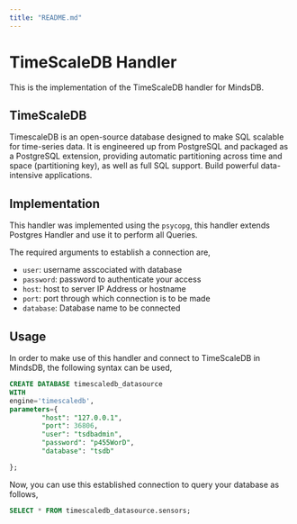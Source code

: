 ```yaml
---
title: "README.md"
---
```


# TimeScaleDB Handler

This is the implementation of the TimeScaleDB handler for MindsDB.

## TimeScaleDB
TimescaleDB is an open-source database designed to make SQL scalable for time-series data. It is engineered up from PostgreSQL and packaged as a PostgreSQL extension, providing automatic partitioning across time and space (partitioning key), as well as full SQL support. Build powerful data-intensive applications.

## Implementation
This handler was implemented using the `psycopg`, this handler extends Postgres Handler and use it to perform all Queries.

The required arguments to establish a connection are,
* `user`: username asscociated with database
* `password`: password to authenticate your access
* `host`: host to server IP Address or hostname
* `port`: port through which connection is to be made
* `database`: Database name to be connected

## Usage
In order to make use of this handler and connect to TimeScaleDB in MindsDB, the following syntax can be used,
~~~~sql
CREATE DATABASE timescaledb_datasource
WITH
engine='timescaledb',
parameters={
        "host": "127.0.0.1",
        "port": 36806,
        "user": "tsdbadmin",
        "password": "p455WorD",
        "database": "tsdb"

};
~~~~

Now, you can use this established connection to query your database as follows,
~~~~sql
SELECT * FROM timescaledb_datasource.sensors;
~~~~

